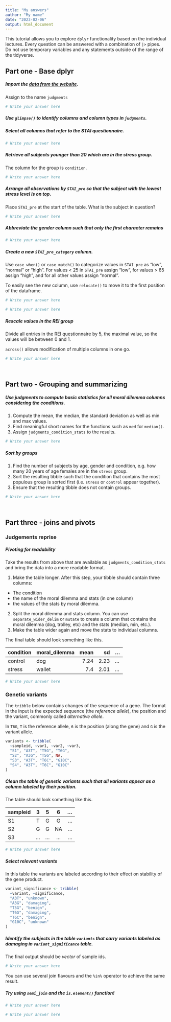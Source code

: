 ```yaml
---
title: "My answers"
author: "My name"
date: "2023-02-06"
output: html_document
---
```





This tutorial allows you to explore `dplyr` functionality based on the individual lectures. Every question can be answered with a combination of `|>` pipes. Do not use temporary variables and any statements outside of the range of the tidyverse.  

## Part one - Base dplyr 


##### Import the [data from the website](https://biostat2.uni.lu/practicals/data/judgments.tsv). 
Assign to the name `judgments`

```r
# Write your answer here
```


##### Use `glimpse()` to identify columns and column types in `judgments`.

##### Select all columns that refer to the STAI questionnaire.

```r
# Write your answer here
```


##### Retrieve all subjects younger than 20 which are in the stress group.
The column for the group is `condition`.

```r
# Write your answer here
```


##### Arrange all observations by `STAI_pre` so that the subject with the lowest stress level is on top. 
Place `STAI_pre` at the start of the table.
What is the subject in question?

```r
# Write your answer here
```


##### Abbreviate the gender column such that only the first character remains

```r
# Write your answer here
```


##### Create a new `STAI_pre_category` column.
Use `case_when()` or `case_match()` to categorize values in `STAI_pre` as "low", "normal" or "high".
For values < 25 in `STAI_pre` assign "low", for values > 65 assign "high", and for all other values assign "normal".

To easily see the new column, use `relocate()` to move it to the first position of the dataframe.
```r
# Write your answer here
```


```r
# Write your answer here
```



##### Rescale values in the REI group
Divide all entries in the REI questionnaire by 5, the maximal value, so the values will be between 0 and 1.

`across()` allows modification of multiple columns in one go.

```r
# Write your answer here
```

<br>

## Part two - Grouping and summarizing

##### Use judgments to compute basic statistics for all moral dilemma columns considering the conditions. 
1. Compute the mean, the median, the standard deviation as well as min and max values.
2. Find meaningful short names for the functions such as `med` for `median()`.
3. Assign `judgments_condition_stats` to the results.

```r
# Write your answer here
```


##### Sort by groups

1. Find the number of subjects by age, gender and condition, e.g. how many 20 years of age females are in the `stress` group. 
2. Sort the resulting tibble such that the condition that contains the most populous group is sorted first (i.e. `stress` or `control` appear together). 
3. Ensure that the resulting tibble does not contain groups.

```r
# Write your answer here
```



<br>

## Part three - joins and pivots

### Judgements reprise



##### Pivoting for readability
Take the results from above that are available as `judgments_condition_stats` and bring the data into a more readable format.

1. Make the table longer. After this step, your tibble should contain three columns:
  * The condition
  * the name of the moral dilemma and stats (in one column)
  * the values of the stats by moral dilemma.
2. Split the moral dilemma and stats column. You can use `separate_wider_delim` or `mutate` to create a column that contains the moral dilemma 
(dog, trolley, etc) and the stats (median, min, etc.). 
3. Make the table wider again and move the stats to individual columns.

The final table should look something like this.

condition |moral_dilemma| mean|sd |   ...
:-------|:-----------|--:|-:|:--
control   |  dog      |       7.24 |   2.23 |...
stress     | wallet    |      7.4 |     2.01    |...

```r
# Write your answer here
```



### Genetic variants

The `tribble` below contains changes of the sequence of a gene.
The format in the input is the expected sequence (the _reference allele_), the position and the variant, commonly called _alternative allele_. 

In `T6G`, `T` is the reference allele, `6` is the position (along the gene) and `G` is the variant allele. 
```r
variants <- tribble(
  ~sampleid, ~var1, ~var2, ~var3,
  "S1", "A3T", "T5G", "T6G",
  "S2", "A3G", "T5G", NA,
  "S3", "A3T", "T6C", "G10C",
  "S4", "A3T", "T6C", "G10C"
)

```


##### Clean the table of genetic *variants* such that all variants appear as a column labeled by their position. 

The table should look something like this.

sampleid  	3 	5 	6 	...
---------  --- --- --- ---
    S1    	T 	G   G 	…
    S2    	G 	G  NA 	…
    S3    	… 	… 	… 	…


```r
# Write your answer here
```


##### Select relevant variants

In this table the variants are labeled according to their effect on stability of the gene product. 



```r
variant_significance <- tribble(
  ~variant, ~significance,
  "A3T", "unknown",
  "A3G", "damaging",
  "T5G", "benign",
  "T6G", "damaging",
  "T6C", "benign",
  "G10C", "unknown"
)
```

##### Identify the subjects in the table `variants` that carry variants labeled as *damaging* in `variant_significance` table.

The final output should be _vector_ of sample ids.



```r
# Write your answer here
```



 You can use several join flavours and the `%in%` operator to achieve the same result. 
 
##### Try using `semi_join` and the `is.element()` function! {.bonus}


```r
# Write your answer here
```


```r
# Write your answer here
```

